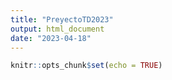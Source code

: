 ```yaml
---
title: "PreyectoTD2023"
output: html_document
date: "2023-04-18"
---
```


```r
knitr::opts_chunk$set(echo = TRUE)
```
